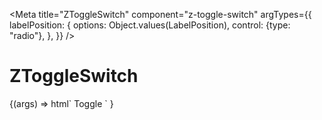 
<Meta
  title="ZToggleSwitch"
  component="z-toggle-switch"
  argTypes={{
    labelPosition: {
      options: Object.values(LabelPosition),
      control: {type: "radio"},
    },
  }}
/>

# ZToggleSwitch

<Canvas>
  <Story
    name="z-toggle-switch"
    args={{
      labelPosition: LabelPosition.LEFT,
      disabled: false,
    }}
  >
    {(args) =>
      html`
        <z-toggle-switch
          label-position=${args.labelPosition}
          disabled=${args.disabled}
          >Toggle
        </z-toggle-switch>
      `
    }
  </Story>
</Canvas>

<ArgsTable of="z-toggle-switch" />
